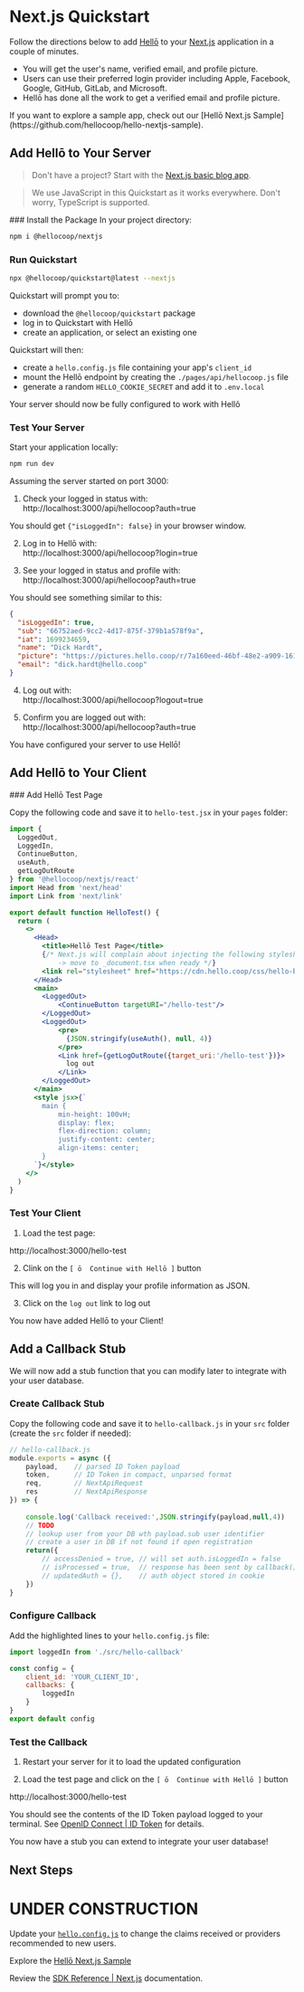 

# Next.js Quickstart

Follow the directions below to add [Hellō](https://www.hello.coop) to your [Next.js](https://nextjs.org/) application in a couple of minutes. 

- You will get the user's name, verified email, and profile picture.
- Users can use their preferred login provider including Apple, Facebook, Google, GitHub, GitLab, and Microsoft.
- Hellō has done all the work to get a verified email and profile picture. 

<Callout type="info" emoji="ℹ️">
    If you want to explore a sample app, check out our [Hellō Next.js Sample](https://github.com/hellocoop/hello-nextjs-sample).
</Callout>



## Add Hellō to Your Server

> Don't have a project? Start with the [Next.js basic blog app](https://nextjs.org/learn-pages-router/basics/create-nextjs-app).

> We use JavaScript in this Quickstart as it works everywhere. Don't worry, TypeScript is supported.

<Steps>
### Install the Package 
In your project directory:

```sh npm2yarn
npm i @hellocoop/nextjs
```

### Run Quickstart

```sh
npx @hellocoop/quickstart@latest --nextjs
 ```
Quickstart will prompt you to:
- download the `@hellocoop/quickstart` package
- log in to Quickstart with Hellō
- create an application, or select an existing one

Quickstart will then:
- create a `hello.config.js` file containing your app's `client_id`
- mount the Hellō endpoint by creating the `./pages/api/hellocoop.js` file
- generate a random `HELLO_COOKIE_SECRET` and add it to `.env.local`

Your server should now be fully configured to work with Hellõ

### Test Your Server

Start your application locally:

```sh
npm run dev
```

Assuming the server started on port 3000: 


1. Check your logged in status with:<br/>http://localhost:3000/api/hellocoop?auth=true

You should get `{"isLoggedIn": false}` in your browser window.

2. Log in to Hellō with:<br/>http://localhost:3000/api/hellocoop?login=true

3. See your logged in status and profile with:<br/>http://localhost:3000/api/hellocoop?auth=true

You should see something similar to this:
```json
{
  "isLoggedIn": true,
  "sub": "66752aed-9cc2-4d17-875f-379b1a578f9a",
  "iat": 1699234659,
  "name": "Dick Hardt",
  "picture": "https://pictures.hello.coop/r/7a160eed-46bf-48e2-a909-161745535895.png",
  "email": "dick.hardt@hello.coop"
}
```

4. Log out with:<br/>http://localhost:3000/api/hellocoop?logout=true

5. Confirm you are logged out with:<br/>http://localhost:3000/api/hellocoop?auth=true

</Steps>
You have configured your server to use Hellō!

## Add Hellō to Your Client

<Steps>
### Add Hellō Test Page

Copy the following code and save it to `hello-test.jsx` in your `pages` folder:

```jsx filename="./pages/hello-test.jsx"
import { 
  LoggedOut, 
  LoggedIn, 
  ContinueButton, 
  useAuth, 
  getLogOutRoute 
} from '@hellocoop/nextjs/react'
import Head from 'next/head'
import Link from 'next/link'

export default function HelloTest() {
  return (
    <>
      <Head>
        <title>Hellō Test Page</title>
        {/* Next.js will complain about injecting the following stylesheet 
            -> move to _document.tsx when ready */}
        <link rel="stylesheet" href="https://cdn.hello.coop/css/hello-btn.css"/>      
      </Head>
      <main>
        <LoggedOut>
            <ContinueButton targetURI="/hello-test"/>
        </LoggedOut>
        <LoggedOut>
            <pre>
              {JSON.stringify(useAuth(), null, 4)}
            </pre>
            <Link href={getLogOutRoute({target_uri:'/hello-test'})}>
              log out
            </Link>
        </LoggedOut>        
      </main>
      <style jsx>{`
        main {
            min-height: 100vH;
            display: flex;
            flex-direction: column;
            justify-content: center;
            align-items: center;
        }
      `}</style>
    </>
  )
}
```

### Test Your Client

1. Load the test page:

http://localhost:3000/hello-test

2. Clink on the `[ ō  Continue with Hellō ]` button

This will log you in and display your profile information as JSON.

3. Click on the `log out` link to log out
</Steps>

You now have added Hellō to your Client!

## Add a Callback Stub

We will now add a stub function that you can modify later to integrate with your user database.
<Steps>
### Create Callback Stub

Copy the following code and save it to `hello-callback.js` in your `src` folder (create the `src` folder if needed):

```javascript filename="./src/hello-callback.js"
// hello-callback.js
module.exports = async ({ 
    payload,    // parsed ID Token payload
    token,      // ID Token in compact, unparsed format
    req,        // NextApiRequest
    res         // NextApiResponse
}) => {
 
    console.log('Callback received:',JSON.stringify(payload,null,4))
    // TODO
    // lookup user from your DB wth payload.sub user identifier
    // create a user in DB if not found if open registration
    return({
        // accessDenied = true, // will set auth.isLoggedIn = false
        // isProcessed = true,  // response has been sent by callback()
        // updatedAuth = {},    // auth object stored in cookie
    })
}
```

### Configure Callback

Add the highlighted lines to your `hello.config.js` file:

```javascript {1,5-7}
import loggedIn from './src/hello-callback'

const config = {
    client_id: 'YOUR_CLIENT_ID',
    callbacks: {
        loggedIn
    }
}
export default config
```

### Test the Callback

1. Restart your server for it to load the updated configuration

2. Load the test page and click on the `[ ō  Continue with Hellō ]` button

http://localhost:3000/hello-test

You should see the contents of the ID Token payload logged to your terminal. See [OpenID Connect | ID Token](/oidc/token) for details.

</Steps>

You now have a stub you can extend to integrate your user database!

## Next Steps

# UNDER CONSTRUCTION

Update your [`hello.config.js`](/docs/sdks/nextjs/#helloconfigts) to change the claims received or providers recommended to new users.

Explore the [Hellō Next.js Sample](https://github.com/hellocoop/hello-nextjs-sample)

Review the [SDK Reference | Next.js](../sdks/nextjs) documentation.
